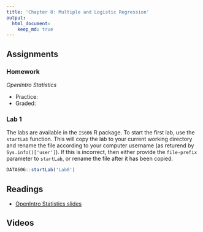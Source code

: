 ```yaml
---
title: 'Chapter 8: Multiple and Logistic Regression'
output:
  html_document:
    keep_md: true
---
```


## Assignments

### Homework

*OpenIntro Statistics*

* Practice:
* Graded:

### Lab 1

The labs are available in the `IS606` R package. To start the first lab, use the `startLab` function. This will copy the lab to your current working directory and rename the file according to your computer username (as returend by `Sys.info()['user']`). If this is incorrect, then either provide the `file-prefix` parameter to `startLab`, or rename the file after it has been copied.

```r
DATA606::startLab('Lab8')
```

## Readings

* [OpenIntro Statistics slides](https://github.com/jbryer/IS606Fall2015/raw/master/Slides/OpenIntro/os2_slides_08.pdf)

## Videos


